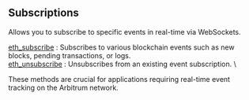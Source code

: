 ## Subscriptions

Allows you to subscribe to specific events in real-time via WebSockets.

[eth_subscribe](/arbitrum-api/subscriptions/eth_subscribe) : Subscribes to various blockchain events such as new blocks, pending transactions, or logs.  \
[eth_unsubscribe](/arbitrum-api/subscriptions/eth_unsubscribe) : Unsubscribes from an existing event subscription. \

These methods are crucial for applications requiring real-time event tracking on the Arbitrum network.
